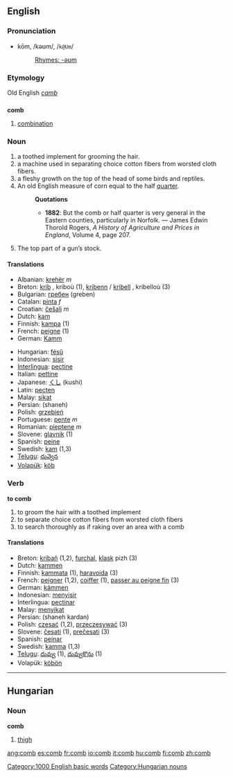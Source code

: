 ==English==
===Pronunciation===
*kōm, /kəʊm/, /<tt>k@Um</tt>/
*:[[Rhymes:English:-əʊm|Rhymes: -əʊm]]
===Etymology===
Old English ''[[camb]]''

==={{abbreviation}}===
'''comb'''

# [[combination]]

===Noun===
{{en-noun-reg}}

# a toothed implement for grooming the hair.
# a machine used in separating choice cotton fibers from worsted cloth fibers.
# a fleshy growth on the top of the head of some birds and reptiles.
# An old English measure of corn equal to the half [[quarter]].
#:'''Quotations'''
#:*'''1882''': But the comb or half quarter is very general in the Eastern counties, particularly in Norfolk. &mdash; James Edwin Thorold Rogers, ''A History of Agriculture and Prices in England'', Volume 4, page 207.
#The top part of a gun’s stock.

====Translations====
{{top}}
*Albanian: [[krehër]] ''m''
*Breton: [[krib]] {{f}}, kriboù {{p}} (1), [[kribenn]] / [[kribell]] {{f}}, kribelloù {{p}} (3)
*Bulgarian: [[гребен]] (greben) {{m}}
*Catalan: [[pinta]] ''f''
*Croatian: [[češalj]] ''m''
*Dutch: [[kam]] {{m}}
*Finnish: [[kampa]] (1)
*French: [[peigne]] {{m}} (1)
*German: [[Kamm]] {{m}}
{{mid}}
*Hungarian: [[fésű]]
*Indonesian: [[sisir]]
*[[Interlingua]]: [[pectine]]
*Italian: [[pettine]] 
*Japanese: [[くし]] (kushi)
*Latin: [[pecten]]
*Malay: [[sikat]]
*Persian: {{FAchar|[[شانه]]}} (shaneh)
*Polish: [[grzebień]] {{m}}
*Portuguese: [[pente]] ''m''
*Romanian: [[pieptene]] ''m''
*Slovene: [[glavnik]] {{m}} (1)
*Spanish: [[peine]] {{m}}
*Swedish: [[kam]] (1,3)
*[[Telugu]]: [[దువ్వెన]]
*[[Volapük]]: [[köb]]
{{bottom}}

===Verb===
'''to comb'''

# to groom the hair with a toothed implement
# to separate choice cotton fibers from worsted cloth fibers
# to search thoroughly as if raking over an area with a comb

====Translations====
*Breton: [[kribañ]] (1,2), [[furchal]], [[klask]] pizh (3)
*Dutch: [[kammen]]
*Finnish: [[kammata]] (1), [[haravoida]] (3)
*French: [[peigner]] (1,2), [[coiffer]] (1), [[passer au peigne fin]] (3)
*German: [[kämmen]]
*Indonesian: [[sisir|menyisir]]
*Interlingua: [[pectinar]]
*Malay: [[sikat|menyikat]]
*Persian: {{FAchar|[[شانه کردن]]}} (shaneh kardan)
*Polish: [[czesać]] (1,2), [[przeczesywać]] (3) 
*Slovene: [[česati]] (1), [[prečesati]] (3)
*Spanish: [[peinar]]
*Swedish: [[kamma]] (1,3)
*[[Telugu]]: [[దువ్వు]] (1), [[దువ్వుకొను]] (1)
*Volapük: [[köbön]]


----

==Hungarian==

===Noun===
'''comb'''
#[[thigh]]

[[Category:1000 English basic words]]
[[Category:Hungarian nouns]]

[[ang:comb]]
[[es:comb]]
[[fr:comb]]
[[io:comb]]
[[it:comb]]
[[hu:comb]]
[[fi:comb]]
[[zh:comb]]